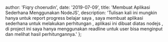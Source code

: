 
  author: 'Fiqry choerudin',
  date: '2019-07-09',
  title: 'Membuat Aplikasi Sederhana Menggunakan NodeJS',
  description:
    'Tulisan kali ini mungkin hanya untuk report progress belajar saya , saya membuat aplikasi sederhana untuk melakukan perhitungan , aplikasi ini dibuat diatas nodejs , di project ini saya hanya menggunakan readline untuk user bisa menginput dan melihat hasil perhitungannya.'
};

